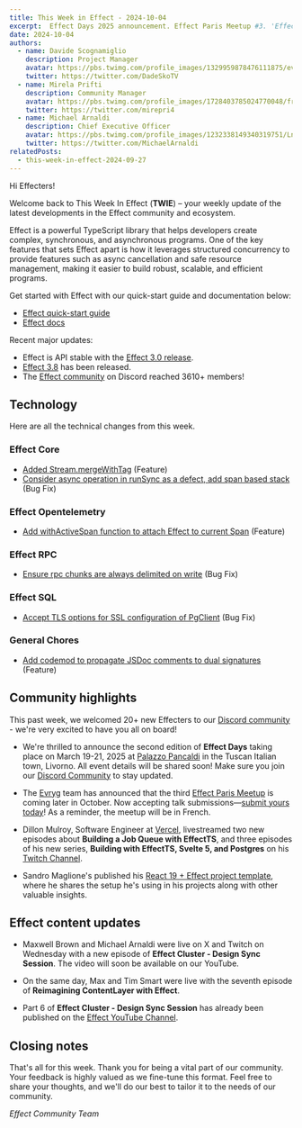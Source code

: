 ```yaml
---
title: This Week in Effect - 2024-10-04
excerpt:  Effect Days 2025 announcement. Effect Paris Meetup #3. 'Effect Cluster - Design Sync Session' part 7. 'Reimagining ContentLayer with Effect' part 7.
date: 2024-10-04
authors:
  - name: Davide Scognamiglio
    description: Project Manager
    avatar: https://pbs.twimg.com/profile_images/1329959878476111875/evHG8VX6_400x400.jpg
    twitter: https://twitter.com/DadeSkoTV
  - name: Mirela Prifti
    description: Community Manager
    avatar: https://pbs.twimg.com/profile_images/1728403785024770048/frKphayT_400x400.jpg
    twitter: https://twitter.com/mirepri4
  - name: Michael Arnaldi
    description: Chief Executive Officer
    avatar: https://pbs.twimg.com/profile_images/1232338149340319751/Ln9nNWyk_400x400.jpg
    twitter: https://twitter.com/MichaelArnaldi
relatedPosts:
  - this-week-in-effect-2024-09-27
---
```


Hi Effecters! 

Welcome back to This Week In Effect (**TWIE**) – your weekly update of the latest developments in the Effect community and ecosystem.

Effect is a powerful TypeScript library that helps developers create complex, synchronous, and asynchronous programs. One of the key features that sets Effect apart is how it leverages structured concurrency to provide features such as async cancellation and safe resource management, making it easier to build robust, scalable, and efficient programs.

Get started with Effect with our quick-start guide and documentation below:

- [Effect quick-start guide](/docs/quickstart)
- [Effect docs](/docs/introduction)

Recent major updates:

- Effect is API stable with the [Effect 3.0 release](https://effect.website/blog/effect-3.0).
- [Effect 3.8](https://effect.website/blog/effect-3.8) has been released.
- The [Effect community](https://discord.gg/effect-ts) on Discord reached 3610+ members!


## Technology

Here are all the technical changes from this week.

### Effect Core
+ [Added Stream.mergeWithTag](https://github.com/Effect-TS/effect/pull/3699) (Feature)
+ [Consider async operation in runSync as a defect, add span based stack](https://github.com/Effect-TS/effect/pull/3717) (Bug Fix)


### Effect Opentelemetry
+ [Add withActiveSpan function to attach Effect to current Span](https://github.com/Effect-TS/effect/pull/3705) (Feature)


### Effect RPC
+ [Ensure rpc chunks are always delimited on write](https://github.com/Effect-TS/effect/pull/3710) (Bug Fix)


### Effect SQL
+ [Accept TLS options for SSL configuration of PgClient](https://github.com/Effect-TS/effect/pull/3704) (Bug Fix)


### General Chores
+ [Add codemod to propagate JSDoc comments to dual signatures](https://github.com/Effect-TS/effect/pull/3697) (Feature)



## Community highlights

This past week, we welcomed 20+ new Effecters to our [Discord community](https://discord.gg/effect-ts) - we're very excited to have you all on board! 

+ We're thrilled to announce the second edition of **Effect Days** taking place on March 19-21, 2025 at [Palazzo Pancaldi](https://maps.app.goo.gl/ehu5R65LoyBtimMJ9) in the Tuscan Italian town, Livorno. All event details will be shared soon! Make sure you join our [Discord Community](https://t.co/kOXbzz5lNG) to stay updated.
<Tweet id="1841070860829937936" />

+ The [Evryg](https://www.evryg.com) team has announced that the third [Effect Paris Meetup](https://www.meetup.com/effect-paris/#) is coming later in October. Now accepting talk submissions—[submit yours today](https://github.com/evryg-org/effect-paris)! As a reminder, the meetup will be in French.
<Tweet id="1840656956492591433" />

+ Dillon Mulroy, Software Engineer at [Vercel](https://vercel.com), livestreamed two new episodes about **Building a Job Queue with EffectTS**, and three episodes of his new series, **Building with EffectTS, Svelte 5, and Postgres** on his [Twitch Channel](https://www.twitch.tv/dmmulroy).
<TwitchPlayerNonInteractive video="2261556491" />

+ Sandro Maglione's published his [React 19 + Effect project template](https://www.typeonce.dev/course/effect-react-19-project-template), where he shares the setup he's using in his projects along with other valuable insights.

## Effect content updates

+ Maxwell Brown and Michael Arnaldi were live on X and Twitch on Wednesday with a new episode of **Effect Cluster - Design Sync Session**. The video will soon be available on our YouTube.
<Tweet id="1841514242144665735" />

+ On the same day, Max and Tim Smart were live with the seventh episode of **Reimagining ContentLayer with Effect**.
<Tweet id="1841588614209405441" />

+ Part 6 of **Effect Cluster - Design Sync Session** has already been published on the [Effect YouTube Channel](https://www.youtube.com/@effect-ts).
<YouTube url="https://www.youtube.com/embed/QFmicM-zShU?si=RcOnw4KF-X5eDSqn" />

## Closing notes

That's all for this week. Thank you for being a vital part of our community. Your feedback is highly valued as we fine-tune this format. Feel free to share your thoughts, and we'll do our best to tailor it to the needs of our community.

_Effect Community Team_
